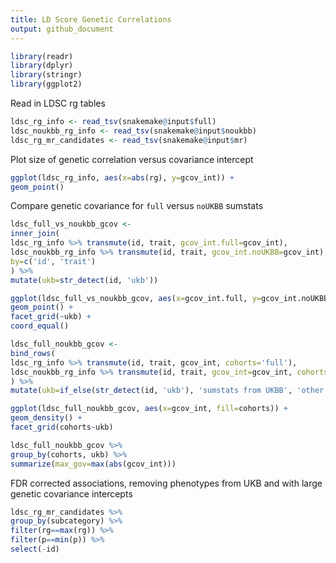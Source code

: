 ```yaml
---
title: LD Score Genetic Correlations
output: github_document
---
```


```r
library(readr)
library(dplyr)
library(stringr)
library(ggplot2)
```

Read in LDSC rg tables
```r


ldsc_rg_info <- read_tsv(snakemake@input$full)
ldsc_noukbb_rg_info <- read_tsv(snakemake@input$noukbb)
ldsc_rg_mr_candidates <- read_tsv(snakemake@input$mr)

```

Plot size of genetic correlation versus covariance intercept

```r

ggplot(ldsc_rg_info, aes(x=abs(rg), y=gcov_int)) +
geom_point()

```

Compare genetic covariance for `full` versus `noUKBB` sumstats

```r

ldsc_full_vs_noukbb_gcov <-
inner_join(
ldsc_rg_info %>% transmute(id, trait, gcov_int.full=gcov_int),
ldsc_noukbb_rg_info %>% transmute(id, trait, gcov_int.noUKBB=gcov_int),
by=c('id', 'trait')
) %>%
mutate(ukb=str_detect(id, 'ukb'))

ggplot(ldsc_full_vs_noukbb_gcov, aes(x=gcov_int.full, y=gcov_int.noUKBB, colour=ukb)) +
geom_point() + 
facet_grid(~ukb) +
coord_equal()

```

```r

ldsc_full_noukbb_gcov <-
bind_rows(
ldsc_rg_info %>% transmute(id, trait, gcov_int, cohorts='full'),
ldsc_noukbb_rg_info %>% transmute(id, trait, gcov_int=gcov_int, cohorts='noUKBB')
) %>%
mutate(ukb=if_else(str_detect(id, 'ukb'), 'sumstats from UKBB', 'other sumstats'))

ggplot(ldsc_full_noukbb_gcov, aes(x=gcov_int, fill=cohorts)) +
geom_density() +
facet_grid(cohorts~ukb)

ldsc_full_noukbb_gcov %>%
group_by(cohorts, ukb) %>%
summarize(max_gov=max(abs(gcov_int)))

```

FDR corrected associations, removing phenotypes from UKB and with large genetic covariance intercepts

```r

ldsc_rg_mr_candidates %>%
group_by(subcategory) %>%
filter(rg==max(rg)) %>%
filter(p==min(p)) %>%
select(-id)

```

